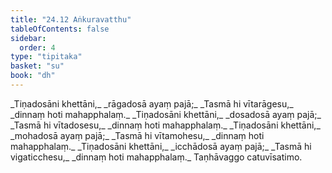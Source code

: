 ```yaml
---
title: "24.12 Aṅkuravatthu"
tableOfContents: false
sidebar:
  order: 4
type: "tipitaka"
basket: "su"
book: "dh"
---
```



<DynamicBreadcrumb />

<Division number="356" book="dh" bookNo="18" page="64">

<Paragraph number="382" type="verses" book="dh">
_Tiṇadosāni khettāni,_  
_rāgadosā ayaṃ pajā;_  
_Tasmā hi vītarāgesu,_  
_dinnaṃ hoti mahapphalaṃ._  

</Paragraph>

</Division>
<Division number="357" book="dh" bookNo="18" page="65">

<Paragraph number="383" type="verses" book="dh">
_Tiṇadosāni khettāni,_  
_dosadosā ayaṃ pajā;_  
_Tasmā hi vītadosesu,_  
_dinnaṃ hoti mahapphalaṃ._  

</Paragraph>

</Division>
<Division number="358" book="dh" bookNo="18" page="65">

<Paragraph number="384" type="verses" book="dh">
_Tiṇadosāni khettāni,_  
_mohadosā ayaṃ pajā;_  
_Tasmā hi vītamohesu,_  
_dinnaṃ hoti mahapphalaṃ._  

</Paragraph>

</Division>
<Division number="359" book="dh" bookNo="18" page="65">

<Paragraph number="385" type="verses" book="dh">
_Tiṇadosāni khettāni,_  
_icchādosā ayaṃ pajā;_  
_Tasmā hi vigaticchesu,_  
_dinnaṃ hoti mahapphalaṃ._  


</Paragraph>
</Division>

<Paragraph number="386" type="center" book="dh">
Taṇhāvaggo catuvīsatimo.
</Paragraph>